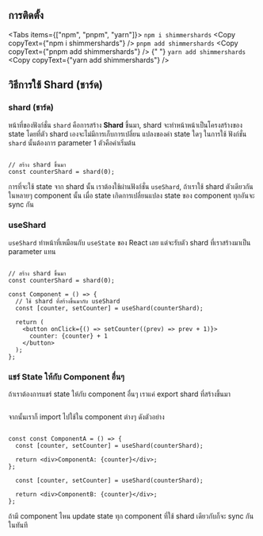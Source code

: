 
## การติดตั้ง

<Tabs items={["npm", "pnpm", "yarn"]}>
  <Tab>
    ```npm i shimmershards``` <Copy copyText={"npm i shimmershards"} />
  </Tab>
  <Tab>
    ```pnpm add shimmershards``` <Copy copyText={"pnpm add shimmershards"} />
  </Tab>
  <Tab>
    {" "}
    ```yarn add shimmershards``` <Copy copyText={"yarn add shimmershards"} />
  </Tab>
</Tabs>

## วิธีการใช้ Shard (ชาร์ด)

### shard (ชาร์ด)

หน้าที่ของฟังก์ชั่น `shard` คือการสร้าง **Shard** ขึ้นมา, shard จะทำหน้าหน้าเป็นโครงสร้างของ state โดยที่ตัว shard เองจะไม่มีการเก็บการเปลี่ยน
แปลงของค่า state ใดๆ ในการใช้ ฟังก์ชั่น `shard` นั้นต้องการ parameter 1 ตัวคือค่าเริ่มต้น

```tsx

// สร้าง shard ขึ้นมา
const counterShard = shard(0);
```

การที่จะใช้ state จาก shard นั้น เราต้องใช้ผ่านฟังก์ชั่น `useShard`,
ถ้าเราใช้ shard ตัวเดียวกันในหลายๆ component นั้น เมื่อ state เกิดการเปลี่ยนแปลง state ของ component ทุกอันจะ sync กัน

### useShard

`useShard` ทำหน้าที่เหมือนกับ `useState` ของ React เลย แต่จะรับตัว shard ที่เราสร้างมาเป็น parameter แทน

```tsx

// สร้าง shard ขึ้นมา
const counterShard = shard(0);

const Component = () => {
  // ใช้ shard ที่สร้างขึ้นมากับ useShard
  const [counter, setCounter] = useShard(counterShard);

  return (
    <button onClick={() => setCounter((prev) => prev + 1)}>
      counter: {counter} + 1
    </button>
  );
};
```

### แชร์ State ให้กับ Component อื่นๆ

ถ้าเราต้องการแชร์ state ให้กับ component อื่นๆ เราแค่ export shard ที่สร้างขึ้นมา

```tsx

```

จากนั้นเราก็ import ไปใช้ใน component ต่างๆ ดังตัวอย่าง

```tsx

const const ComponentA = () => {
  const [counter, setCounter] = useShard(counterShard);

  return <div>ComponentA: {counter}</div>;
};

  const [counter, setCounter] = useShard(counterShard);

  return <div>ComponentB: {counter}</div>;
};

```

ถ้ามี component ไหน update state ทุก component ที่ใช้ shard เดียวกับก็จะ sync กันในทันที
